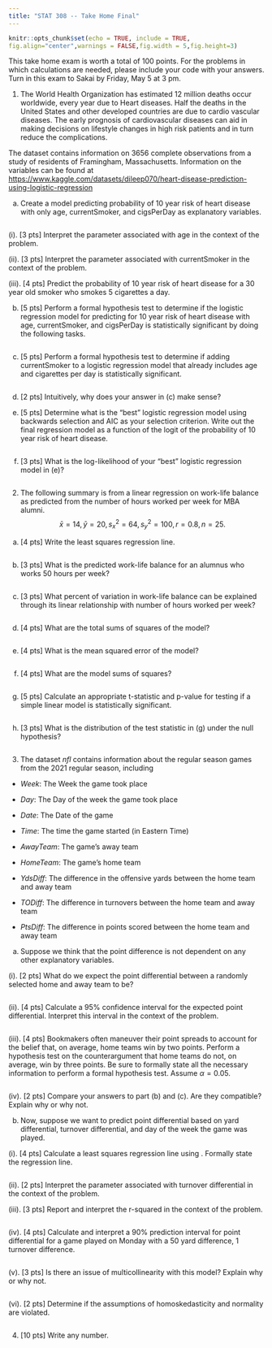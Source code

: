 ---
title: "STAT 308 -- Take Home Final"
---

```{r setup, include=FALSE}
knitr::opts_chunk$set(echo = TRUE, include = TRUE,
fig.align="center",warnings = FALSE,fig.width = 5,fig.height=3)
```

This take home exam is worth a total of 100 points.  For the problems in which calculations are needed, please include your \texttt{R} code with your answers.  Turn in this exam to Sakai by Friday, May 5 at 3 pm.

1.  The World Health Organization has estimated 12 million deaths occur worldwide, every year due to Heart diseases. Half the deaths in the United States and other developed countries are due to cardio vascular diseases. The early prognosis of cardiovascular diseases can aid in making decisions on lifestyle changes in high risk patients and in turn reduce the complications.

The dataset \texttt{heartdisease.csv} contains information on 3656 complete observations from a study of residents of Framingham, Massachusetts.  Information on the variables can be found at <https://www.kaggle.com/datasets/dileep070/heart-disease-prediction-using-logistic-regression>

a. Create a model predicting probability of 10 year risk of heart disease with only age, currentSmoker, and cigsPerDay as explanatory variables.  

```{r}
```

(i). [3 pts] Interpret the parameter associated with age in the context of the problem.

(ii). [3 pts] Interpret the parameter associated with currentSmoker in the context of the problem.

(iii). [4 pts] Predict the probability of 10 year risk of heart disease for a 30 year old smoker who smokes 5 cigarettes a day.

b. [5 pts] Perform a formal hypothesis test to determine if the logistic regression model for predicting for 10 year risk of heart disease with age, currentSmoker, and cigsPerDay is statistically significant by doing the following tasks.

```{r}
```

c. [5 pts] Perform a formal hypothesis test to determine if adding currentSmoker to a logistic regression model that already includes age and cigarettes per day is statistically significant.

```{r}
```

d. [2 pts] Intuitively, why does your answer in (c) make sense?

e. [5 pts] Determine what is the "best" logistic regression model using backwards selection and AIC as your selection criterion.  Write out the final regression model as a function of the logit of the probability of 10 year risk of heart disease.
```{r}
```

f. [3 pts] What is the log-likelihood of your "best" logistic regression model in (e)?
```{r}
```

2. The following summary is from a linear regression on work-life balance as predicted from the number of hours worked per week for MBA alumni. $$\bar{x} = 14, \bar{y} = 20, s_x^2 = 64, s_y^2 = 100, r = 0.8, n = 25.$$

a. [4 pts] Write the least squares regression line.
```{r}
```

b. [3 pts] What is the predicted work-life balance for an alumnus who works 50 hours per week?
```{r}
```

c. [3 pts] What percent of variation in work-life balance can be explained through its linear relationship with number of hours worked per week?
```{r}
```

d. [4 pts] What are the total sums of squares of the model?
```{r}
```

e. [4 pts] What is the mean squared error of the model?
```{r}
```

f. [4 pts] What are the model sums of squares?
```{r}
```

g. [5 pts] Calculate an appropriate t-statistic and p-value for testing if a simple linear model is statistically significant.
```{r}
```

h. [3 pts] What is the distribution of the test statistic in (g) under the null hypothesis?
```{r}
```


3. The dataset *nfl* contains information about the regular season games from the 2021 regular season, including

- *Week*: The Week the game took place

- *Day*: The Day of the week the game took place

- *Date*: The Date of the game

- *Time*: The time the game started (in Eastern Time)

- *AwayTeam*: The game's away team

- *HomeTeam*: The game's home team

- *YdsDiff*: The difference in the offensive yards between the home team and away team

- *TODiff*: The difference in turnovers between the home team and away team

- *PtsDiff*: The difference in points scored between the home team and away team

a. Suppose we think that the point difference is not dependent on any other explanatory variables.

(i). [2 pts] What do we expect the point differential between a randomly selected home and away team to be?
```{r}
```

(ii). [4 pts] Calculate a 95% confidence interval for the expected point differential.  Interpret this interval in the context of the problem.
```{r}
```

(iii). [4 pts] Bookmakers often maneuver their point spreads to account for the belief that, on average, home teams win by two points.  Perform a hypothesis test on the counterargument that home teams do not, on average, win by three points.  Be sure to formally state all the necessary information to perform a formal hypothesis test.  Assume $\alpha = 0.05$.
```{r}
```

(iv). [2 pts] Compare your answers to part (b) and (c).  Are they compatible?  Explain why or why not.

b. Now, suppose we want to predict point differential based on yard differential, turnover differential, and day of the week the game was played.

(i). [4 pts] Calculate a least squares regression line using \texttt{R}.  Formally state the regression line.
```{r}
```

(ii). [2 pts] Interpret the parameter associated with turnover differential in the context of the problem.

(iii). [3 pts] Report and interpret the r-squared in the context of the problem.
```{r}
```

(iv). [4 pts] Calculate and interpret a 90% prediction interval for point differential for a game played on Monday with a 50 yard difference, 1 turnover difference.
```{r}
```

(v). [3 pts] Is there an issue of multicollinearity with this model?  Explain why or why not.
```{r}
```

(vi). [2 pts] Determine if the assumptions of homoskedasticity and normality are violated.
```{r}
```

4. [10 pts] Write any number.

